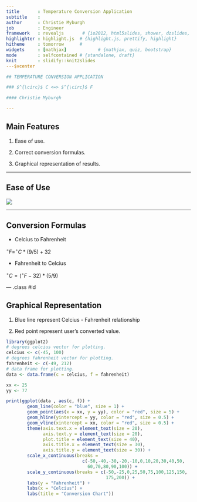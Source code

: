 ```yaml
---
title       : Temperature Conversion Application
subtitle    : 
author      : Christie Myburgh
job         : Engineer
framework   : revealjs       # {io2012, html5slides, shower, dzslides, ...}
highlighter : highlight.js  # {highlight.js, prettify, highlight}
hitheme     : tomorrow      # 
widgets     : [mathjax]            # {mathjax, quiz, bootstrap}
mode        : selfcontained # {standalone, draft}
knit        : slidify::knit2slides
---$vcenter

## TEMPERATURE CONVERSION APPLICATION

### $^{\circ}$ C <=> $^{\circ}$ F 

#### Christie Myburgh

--- 
```


## Main Features

1. Ease of use.
  
2.  Correct conversion formulas.

3. Graphical representation of results.

--- 

## Ease of Use

![](input.PNG)

---

## Conversion Formulas

* Celcius to Fahrenheit

$^{\circ} F = ^{\circ} C * (9/5) + 32$

* Fahrenheit to Celcius

$^{\circ} C = (^{\circ} F  - 32) * (5/9)$

--- .class #id 

## Graphical Representation

1. Blue line represent Celcius - Fahrenheit relationship

2. Red point represent user's converted value.

```r
library(ggplot2)
# degrees celcius vector for plotting.
celcius <- c(-45, 100)
# degrees fahrenheit vector for plotting.
fahrenheit <- c(-49, 212)
# data frame for plotting.
data <- data.frame(c = celcius, f = fahrenheit)

xx <- 25
yy <- 77

print(ggplot(data , aes(c, f)) +
        geom_line(color = "blue", size = 1) +
        geom_point(aes(x = xx, y = yy), color = "red", size = 5) +
        geom_hline(yintercept = yy, color = "red", size = 0.5) +
        geom_vline(xintercept = xx, color = "red", size = 0.5) +
        theme(axis.text.x = element_text(size = 20),
              axis.text.y = element_text(size = 20),
              plot.title = element_text(size = 40),
              axis.title.x = element_text(size = 30),
              axis.title.y = element_text(size = 30)) +
        scale_x_continuous(breaks =
                             c(-50,-40,-30,-20,-10,0,10,20,30,40,50,
                               60,70,80,90,100)) +
        scale_y_continuous(breaks = c(-50,-25,0,25,50,75,100,125,150,
                                      175,200)) +
        labs(y = "Fahrenheit") +
        labs(x = "Celcius") +
        labs(title = "Conversion Chart"))
```

